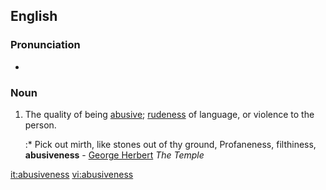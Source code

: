 ==English==

===Pronunciation===
* {{IPA|/əˈbuːsɪvnəs/}}

===Noun===
{{en-noun|-}}

# The quality of being [[abusive]]; [[rudeness]] of language, or violence to the person.
#:* Pick out mirth, like stones out of thy ground, Profaneness, filthiness, '''abusiveness''' - [[w:George Herbert|George Herbert]] ''The Temple''

[[it:abusiveness]]
[[vi:abusiveness]]